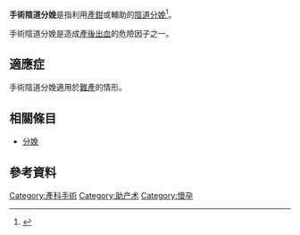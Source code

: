'''手術陰道分娩'''是指利用[[產鉗|產鉗]]或{{le|真空牽引|Ventouse}}輔助的[[陰道分娩|陰道分娩]]<ref>{{cite web |title=Operative Vaginal Delivery |url=https://www.rcog.org.uk/globalassets/documents/guidelines/gtg_26.pdf |website=RCOG |publisher=NICE |accessdate=3 October 2018 |date=January 2011 |archive-date=2021-01-17 |archive-url=https://web.archive.org/web/20210117212144/https://www.rcog.org.uk/globalassets/documents/guidelines/gtg_26.pdf |dead-url=no }}</ref>。

手術陰道分娩是造成[[產後出血|產後出血]]的危險因子之一。

== 適應症 ==
手術陰道分娩適用於[[難產|難產]]的情形。

== 相關條目 ==
* [[分娩|分娩]]

== 參考資料 ==
{{Reflist}}
<!--
{{Obstetrical procedures}}
-->
[[Category:產科手術|Category:產科手術]]
[[Category:助产术|Category:助产术]]
[[Category:懷孕|Category:懷孕]]
{{med-stub}}